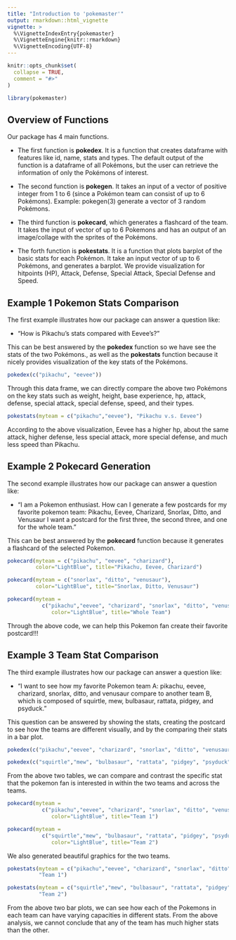 ```yaml
---
title: "Introduction to 'pokemaster'"
output: rmarkdown::html_vignette
vignette: >
  %\VignetteIndexEntry{pokemaster}
  %\VignetteEngine{knitr::rmarkdown}
  %\VignetteEncoding{UTF-8}
---
```


```r
knitr::opts_chunk$set(
  collapse = TRUE,
  comment = "#>"
)
```

```r
library(pokemaster)
```


## Overview of Functions

Our package has 4 main functions. 

- The first function is **pokedex**. It is a function that creates dataframe with features like id, name, stats and types. The default output of the function is a dataframe of all Pokémons, but the user can retrieve the information of only the Pokémons of interest.

- The second function is **pokegen**. It takes an input of a vector of positive integer from 1 to 6 (since a Pokémon team can consist of up to 6 Pokémons). Example:  pokegen(3) generate a vector of 3 random Pokémons. 

- The third function is **pokecard**, which generates a flashcard of the team. It takes the input of vector of up to 6 Pokemons and has an output of an image/collage with the sprites of the Pokémons. 

- The forth function is **pokestats**. It is a function that plots barplot of the basic stats for each Pokémon. It take an input vector of up to 6 Pokémons, and generates a barplot. We provide visualization for hitpoints (HP), Attack, Defense, Special Attack, Special Defense and Speed.

## Example 1 Pokemon Stats Comparison

The first example illustrates how our package can answer a question like:

- "How is Pikachu's stats compared with Eevee's?"

This can be best answered by the **pokedex** function so we have see the stats of the two Pokémons., as well as the **pokestats** function because it nicely provides visualization of the key stats of the Pokémons.

```r
pokedex(c("pikachu", "eevee"))
```

Through this data frame, we can directly compare the above two Pokémons on the key stats such as weight, height, base experience, hp, attack, defense, special attack, special defense, speed, and their types.

```r
pokestats(myteam = c("pikachu","eevee"), "Pikachu v.s. Eevee")
```

According to the above visualization, Eevee has a higher hp, about the same attack, higher defense, less special attack, more special defense, and much less speed than Pikachu. 

## Example 2 Pokecard Generation

The second example illustrates how our package can answer a question like: 

- "I am a Pokemon enthusiast. How can I generate a few postcards for my favorite pokemon team: Pikachu, Eevee, Charizard, Snorlax, Ditto, and Venusaur I want a postcard for the first three, the second three, and one for the whole team."

This can be best answered by the **pokecard** function because it generates a flashcard of the selected Pokemon. 

```r
pokecard(myteam = c("pikachu", "eevee", "charizard"), 
         color="LightBlue", title="Pikachu, Eevee, Charizard")
```
```r
pokecard(myteam = c("snorlax", "ditto", "venusaur"), 
         color="LightBlue", title="Snorlax, Ditto, Venusaur")
```

```r
pokecard(myteam = 
           c("pikachu","eevee", "charizard", "snorlax", "ditto", "venusaur"), 
              color="LightBlue", title="Whole Team")
```

Through the above code, we can help this Pokemon fan create their favorite postcard!!!

## Example 3 Team Stat Comparison

The third example illustrates how our package can answer a question like: 

- "I want to see how my favorite Pokemon team A: pikachu, eevee, charizard, snorlax, ditto, and venusaur compare to another team B, which is composed of squirtle, mew, bulbasaur, rattata, pidgey, and psyduck."

This question can be answered by showing the stats, creating the postcard to see how the teams are different visually, and by the comparing their stats in a bar plot.

```r
pokedex(c("pikachu","eevee", "charizard", "snorlax", "ditto", "venusaur"))
```

```r
pokedex(c("squirtle","mew", "bulbasaur", "rattata", "pidgey", "psyduck"))
```

From the above two tables, we can compare and contrast the specific stat that the pokemon fan is interested in within the two teams and across the teams.

```r
pokecard(myteam = 
           c("pikachu","eevee", "charizard", "snorlax", "ditto", "venusaur"), 
              color="LightBlue", title="Team 1")
```
```r
pokecard(myteam = 
           c("squirtle","mew", "bulbasaur", "rattata", "pidgey", "psyduck"), 
              color="LightBlue", title="Team 2")
```

We also generated beautiful graphics for the two teams.

```r
pokestats(myteam = c("pikachu","eevee", "charizard", "snorlax", "ditto", "venusaur"),
          "Team 1")
```

```r
pokestats(myteam = c("squirtle","mew", "bulbasaur", "rattata", "pidgey", "psyduck"),
          "Team 2")
```

From the above two bar plots, we can see how each of the Pokemons in each team can have varying capacities in different stats. From the above analysis, we cannot conclude that any of the team has much higher stats than the other. 

